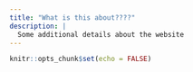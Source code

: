 ```yaml
---
title: "What is this about????"
description: |
  Some additional details about the website
---
```


```r
knitr::opts_chunk$set(echo = FALSE)
```

